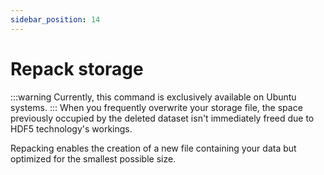 ```yaml
---
sidebar_position: 14
---
```



# Repack storage

<Fragment>
  :::warning
  Currently, this command is exclusively available on <UbuntuIcon /> Ubuntu
  systems.
  :::

</Fragment>

<Fragment>
  When you frequently overwrite your <StorageIcon /> storage file, the space
  previously occupied by the deleted dataset isn't immediately freed due to HDF5
  technology's workings.
</Fragment>

Repacking enables the creation of a new file containing your data but optimized
for the smallest possible size.

